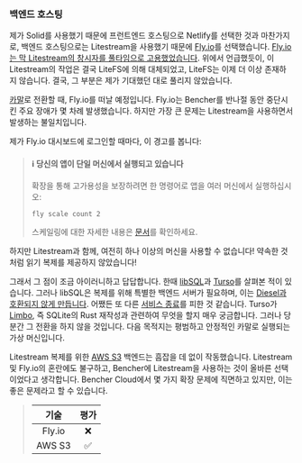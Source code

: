 ### 백엔드 호스팅

제가 Solid를 사용했기 때문에 프런트엔드 호스팅으로 Netlify를 선택한 것과 마찬가지로,
백엔드 호스팅으로는 Litestream을 사용했기 때문에 [Fly.io][fly io]를 선택했습니다.
[Fly.io는 막 Litestream의 창시자를 풀타임으로 고용했었습니다][fly io sqlite].
위에서 언급했듯이, 이 Litestream의 작업은 결국 LiteFS에 의해 대체되었고,
LiteFS는 이제 더 이상 존재하지 않습니다.
결국, 그 부분은 제가 기대했던 대로 풀리지 않았습니다.

[카말][github kamal]로 전환할 때, Fly.io를 떠날 예정입니다.
Fly.io는 Bencher를 반나절 동안 중단시킨 주요 장애가 몇 차례 발생했습니다.
하지만 가장 큰 문제는 Litestream을 사용하면서 발생하는 불일치입니다.

제가 Fly.io 대시보드에 로그인할 때마다, 이 경고를 봅니다:

> <h4>ℹ 당신의 앱이 단일 머신에서 실행되고 있습니다</h4>
>
> 확장을 통해 고가용성을 보장하려면 한 명령어로 앱을 여러 머신에서 실행하십시오:
> ```
> fly scale count 2
> ```
> 스케일링에 대한 자세한 내용은 [문서](https://fly.io/ko/docs/launch/scale-count/)를 확인하세요.

하지만 Litestream과 함께, 여전히 하나 이상의 머신을 사용할 수 없습니다!
약속한 것처럼 읽기 복제를 제공하지 않았습니다!

그래서 그 점이 조금 아이러니하고 답답합니다.
한때 [libSQL][github libsql]과 [Turso][turso]를 살펴본 적이 있습니다.
그러나 libSQL은 복제를 위해 특별한 백엔드 서버가 필요하며, 이는 [Diesel과 호환되지 않게 만듭니다][libsql github issue 1180].
어쨌든 또 다른 [서비스 종료][turso roadmap]를 피한 것 같습니다.
Turso가 [Limbo][github limbo], 즉 SQLite의 Rust 재작성과 관련하여 무엇을 할지 매우 궁금합니다.
그러나 당분간 그 전환을 하지 않을 것입니다.
다음 목적지는 평범하고 안정적인 카말로 실행되는 가상 머신입니다.

Litestream 복제를 위한 [AWS S3][aws s3] 백엔드는 흠잡을 데 없이 작동했습니다.
Litestream 및 Fly.io의 혼란에도 불구하고,
Bencher에 Litestream을 사용하는 것이 올바른 선택이었다고 생각합니다.
Bencher Cloud에서 몇 가지 확장 문제에 직면하고 있지만, 이는 좋은 문제라고 할 수 있습니다.

> |   기술   |   평가   |
> | :--------: | :-----: |
> |   Fly.io   |    ❌    |
> |   AWS S3   |    ✅    |

[fly io]: https://fly.io/
[fly io sqlite]: https://fly.io/blog/all-in-on-sqlite-litestream/
[github kamal]: https://github.com/basecamp/kamal
[github libsql]: https://github.com/tursodatabase/libsql
[turso]: https://turso.tech/
[libsql github issue 1180]: https://github.com/tursodatabase/libsql/issues/1180
[turso roadmap]: https://turso.tech/blog/upcoming-changes-to-the-turso-platform-and-roadmap
[github limbo]: https://github.com/tursodatabase/limbo
[aws s3]: https://aws.amazon.com/s3/